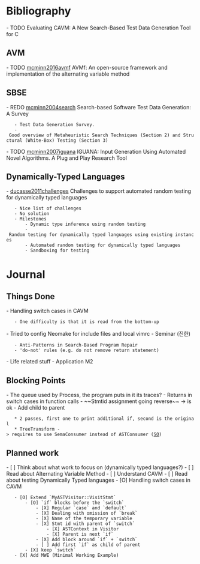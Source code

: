 = Bibliography =
- TODO Evaluating CAVM: A New Search-Based Test Data Generation Tool for C

== AVM ==
- TODO [[http://eprints.whiterose.ac.uk/104204/1/c43.pdf|mcminn2016avmf]] AVMf: An open-source framework and implementation of the alternating variable method

== SBSE ==
- REDO [[http://citeseerx.ist.psu.edu/viewdoc/download?doi=10.1.1.122.33&rep=rep1&type=pdf|mcminn2004search]] Search-based Software Test Data Generation: A Survey
    - Test Data Generation Survey.
    - Good overview of Metaheuristic Search Techniques (Section 2) and Structural (White-Box) Testing (Section 3)
- TODO [[http://mcminn.io/publications/tr1.pdf|mcminn2007iguana]] IGUANA: Input Generation Using Automated Novel Algorithms. A Plug and Play Research Tool

== Dynamically-Typed Languages ==
- [[https://hal.inria.fr/file/index/docid/614769/filename/Duca11a-IWST11-RandomTesting.pdf|ducasse2011challenges]] Challenges to support automated random testing for dynamically typed languages
    - Nice list of challenges
    - No solution
    - Milestones
        - Dynamic type inference using random testing
        - Random testing for dynamically typed languages using existing instances
        - Automated random testing for dynamically typed languages
        - Sandboxing for testing


= Journal =
== Things Done ==
- Handling switch cases in CAVM
    - One difficulty is that it is read from the bottom-up
- Tried to config Neomake for include files and local vimrc
- Seminar (진한)
    - Anti-Patterns in Search-Based Program Repair
    - 'do-not' rules (e.g. do not remove return statement)
- Life related stuff
- Application M2

== Blocking Points ==
- The queue used by Process, the program puts in it its traces?
- Returns in switch cases in function calls
- ~~Stmtid assignment going reverse~~ -> is ok
- Add child to parent
    * 2 passes, first one to print additional if, second is the original
    * TreeTransform -> requires to use SemaConsumer instead of ASTConsumer ([[https://stackoverflow.com/questions/30451485/how-to-clone-or-create-an-ast-stmt-node-of-clang|SO]])

== Planned work ==
- [ ] Think about what work to focus on (dynamically typed languages?)
- [ ] Read about Alternating Variable Method
- [ ] Understand CAVM
- [ ] Read about testing Dynamically Typed languages
- [O] Handling switch cases in CAVM
    - [O] Extend `MyASTVisitor::VisitStmt`
        - [O] `if` blocks before the `switch`
            - [X] Regular `case` and `default`
            - [X] Dealing with omission of `break`
            - [X] Name of the temporary variable
            - [X] Stmt id with parent of `switch`
                - [X] ASTContext in Visitor
                - [X] Parent is next `if`
            - [X] Add block around `if` + `switch`
            - [ ] Add first `if` as child of parent
        - [X] keep `switch`
    - [X] Add MWE (Minimal Working Example)
